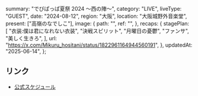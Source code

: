   summary: "でびぱっぱ夏祭 2024 〜西の陣〜",
  category: "LIVE",
  liveType: "GUEST",
  date: "2024-08-12",
  region: "大阪",
  location: "大阪城野外音楽堂",
  present: ["高嶺のなでしこ"],
  image: {
    path: "",
    ref: "",
  },
  recaps: {
    stagePlan: [
      "衣装:僕は君になれない衣装",
      "決戦スピリット",
      "月曜日の憂鬱",
      "ファンサ",
      "美しく生きろ",
    ],
    url: "https://x.com/Mikuru_hositani/status/1822961164944560191",
  },
  updatedAt: "2025-06-14",
};

## リンク

- [公式スケジュール](https://takanenonadeshiko.jp/?p=2217)
